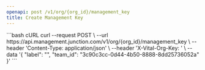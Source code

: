 ```yaml
---
openapi: post /v1/org/{org_id}/management_key
title: Create Management Key
---
```



<OrgManagementAPI />


<RequestExample>
```bash cURL
curl --request POST \
  --url https://api.management.junction.com/v1/org/{org_id}/management_key \
  --header 'Content-Type: application/json' \
  --header 'X-Vital-Org-Key: <api-key>' \
  --data '{
  "label": "<string>",
  "team_id": "3c90c3cc-0d44-4b50-8888-8dd25736052a"
}'
```
</RequestExample>

